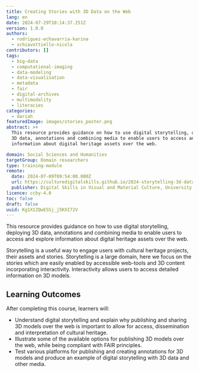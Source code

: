 ```yaml
---
title: Creating Stories with 3D Data on the Web
lang: en
date: 2024-07-29T10:14:37.251Z
version: 1.0.0
authors:
  - rodriguez-echavarria-karina
  - schiavottiello-nicola
contributors: []
tags:
  - big-data
  - computational-imaging
  - data-modeling
  - data-visualisation
  - metadata
  - fair
  - digital-archives
  - multimodality
  - literacies
categories:
  - dariah
featuredImage: images/stories_poster.png
abstract: >+
  This resource provides guidance on how to use digital storytelling, deploying
  3D data, annotations and combining media to enable users to access and explore
  information about digital heritage assets over the web.

domain: Social Sciences and Humanities
targetGroup: Domain researchers
type: training-module
remote:
  date: 2024-07-09T09:54:00.000Z
  url: https://culturedigitalskills.github.io/2024-storytelling-3d-data/
  publisher: Digital Skills in Visual and Material Culture, University of Brighton
licence: ccby-4.0
toc: false
draft: false
uuid: Kg1XIZQwESSj_j5KXI72V
---
```


This resource provides guidance on how to use digital storytelling, deploying 3D data, annotations and combining media to enable users to access and explore information about digital heritage assets over the web.

Storytelling is a useful way to engage users with cultural heritage projects, their assets and stories. Storytelling is a large domain, here we focus on the stories which are easily enabled by accessible web-tools and 3D content incorporating interactivity. Interactivity allows users to access detailed information on 3D models.

## Learning Outcomes

After completing this course, learners will:

- Understand digital storytelling and explain why publishing and sharing 3D models over the web is important to allow for access, dissemination and interpretation of cultural heritage.
- Illustrate some of the available options for publishing 3D models over the web, while being compliant with FAIR principles.
- Test various platforms for publishing and creating annotations for 3D models and produce an example of digital storytelling with 3D data and other media.

<ExternalResource title="Interested in learning more?" subtitle="Check out the tutorial Creating Stories with 3D Data on the Web" url="https://culturedigitalskills.github.io/2024-storytelling-3d-data/" />

